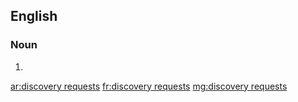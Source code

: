 ==English==

===Noun===
{{head|en|noun plural form}}

# {{plural of|discovery request|lang=en}}

[[ar:discovery requests]]
[[fr:discovery requests]]
[[mg:discovery requests]]